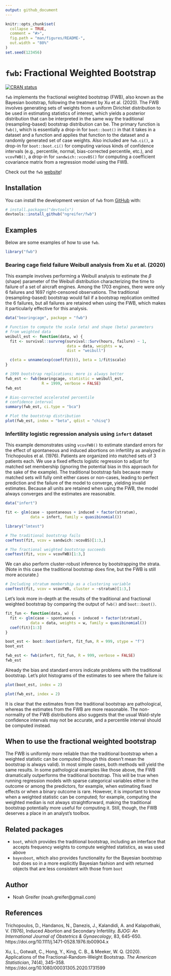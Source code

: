 ```yaml
---
output: github_document
---
```


<!-- README.md is generated from README.Rmd. Please edit that file -->

```r
knitr::opts_chunk$set(
  collapse = TRUE,
  comment = "#>",
  fig.path = "man/figures/README-",
  out.width = "80%"
)
set.seed(123456)
```

# `fwb`: Fractional Weighted Bootstrap

<!-- badges: start -->
[![CRAN status](https://www.r-pkg.org/badges/version/fwb)](https://CRAN.R-project.org/package=fwb)
<!-- badges: end -->

`fwb` implements the fractional weighted bootstrap (FWB), also known as the Bayesian bootstrap, following the treatment by Xu et al. (2020). The FWB involves generating sets of weights from a uniform Dirichlet distribution to be used in estimating statistics of interest, which yields a posterior distribution that can be interpreted in the same way the traditional (resampling-based) bootstrap distribution can be. The primary function is `fwb()`, which is essentially a drop-in for `boot::boot()` in that it takes in a dataset and a function and applies that function to the dataset and a randomly generated set of case weights. Also included are `fwb.ci()`, a drop-in for `boot::boot.ci()` for computing various kinds of confidence intervals (e.g., percentile, normal, bias-corrected percentile, etc.), and `vcovFWB()`, a drop-in for `sandwich::vcovBS()` for computing a coefficient covariance matrix from a regression model using the FWB.

Check out the `fwb` [website](https://ngreifer.github.io/fwb/)!

## Installation

You can install the development version of `fwb` from [GitHub](https://github.com/) with:

``` r
# install.packages("devtools")
devtools::install_github("ngreifer/fwb")
```

## Examples

Below are some examples of how to use `fwb`.

```r
library("fwb")
```

### Bearing cage field failure Weibull analysis from Xu et al. (2020)

This example involves performing a Weibull analysis to estimate the $\beta$ (shape) parameter of the Weibull distribution characterizing the time to failure of a set of aircraft engines. Among the 1703 engines, there were only 6 failures and 1697 right-censored observations. The traditional (resampling-based) bootstrap would fail if a bootstrap replication omitted the 6 failures, but all failures are retained when using the FWB, which makes it particularly effective for this analysis.

```r
data("bearingcage", package = "fwb")

# Function to compute the scale (eta) and shape (beta) parameters
# from weighted data
weibull_est <- function(data, w) {
  fit <- survival::survreg(survival::Surv(hours, failure) ~ 1,
                           data = data, weights = w,
                           dist = "weibull")

  c(eta = unname(exp(coef(fit))), beta = 1/fit$scale)
}

# 1999 bootstrap replications; more is always better
fwb_est <- fwb(bearingcage, statistic = weibull_est,
                R = 1999, verbose = FALSE)
fwb_est

# Bias-corrected accelerated percentile
# confidence interval
summary(fwb_est, ci.type = "bca")

# Plot the bootstrap distribution
plot(fwb_est, index = "beta", qdist = "chisq")
```

### Infertility logistic regression analysis using `infert` dataset

This example demonstrates using `vcovFWB()` to estimate standard errors for the effect of spontaneous and induced abortions on infertility as analyzed in Trichopoulos et al. (1976). Patients are organized into matched sets of 3 patients each. We use a fixed effects logistic regression to adjust for matched set membership (ignoring the potential bias in this approach for the sake of the example). The traditional bootstrap fails because many matched sets will fully omit either cases or non-cases, leading to perfect prediction and the failure of the model to converge, yielding invalid estimates. Because all units are retained when using the FWB, the model always converges and the estimates are reasonable.

```r
data("infert")

fit <- glm(case ~ spontaneous + induced + factor(stratum),
           data = infert, family = quasibinomial())

library("lmtest")

# The traditional bootstrap fails
coeftest(fit, vcov = sandwich::vcovBS)[1:3,]

# The fractional weighted bootstrap succeeds
coeftest(fit, vcov = vcovFWB)[1:3,]
```

We can also perform cluster-robust inference by bootstrapping the strata. (Note in this case the traditional bootstrap does fine, but the FWB is still more accurate.)

```r
# Including stratum membership as a clustering variable
coeftest(fit, vcov = vcovFWB, cluster = ~stratum)[1:3,]
```

Let's look more in-depth at the results of the traditional and fractional weighted bootstrap by comparing the output of `fwb()` and `boot::boot()`.

```r
fit_fun <- function(data, w) {
  fit <- glm(case ~ spontaneous + induced + factor(stratum),
           data = data, weights = w, family = quasibinomial())
  coef(fit)[1:3]
}

boot_est <- boot::boot(infert, fit_fun, R = 999, stype = "f")
boot_est

fwb_est <- fwb(infert, fit_fun, R = 999, verbose = FALSE)
fwb_est
```

Already the bias and standard errors indicate problems with the traditional bootstrap. Let's plot histograms of the estimates to see where the failure is:

```r
plot(boot_est, index = 2)
```

```r
plot(fwb_est, index = 2)
```

It is clear that the estimates from the traditional bootstrap are pathological, whereas the estimates from the FWB are more reasonable. The non-normality of the FWB distributions also suggests that the usual Wald-style confidence intervals may not be accurate, and a percentile interval should be computed instead.

## When to use the fractional weighted bootstrap

The FWB is uniformly more reliable than the traditional bootstrap when a weighted statistic can be computed (though this doesn't mean the bootstrap is always valid). In most simple cases, both methods will yield the same results. In some pathological examples like those above, the FWB dramatically outperforms the traditional bootstrap. This will be true when running regression models with sparse categorical variables either in the outcome or among the predictors, for example, when estimating fixed effects or when a binary outcome is rare. However, it is important to know when a weighted statistic can be computed; for example, computing the weighted median is not always straightforward, making the traditional bootstrap potentially more useful for computing it. Still, though, the FWB deserves a place in an analyst's toolbox.

## Related packages

* `boot`, which provides the traditional bootstrap, including an interface that accepts frequency weights to compute weighted statistics, as was used above
* `bayesboot`, which also provides functionality for the Bayesian bootstrap but does so in a more explicitly Bayesian fashion and with returned objects that are less consistent with those from `boot`

## Author

* Noah Greifer (noah.greifer\@gmail.com)

## References

Trichopoulos, D., Handanos, N., Danezis, J., Kalandidi, A. and Kalapothaki, V. (1976), Induced Abortion and Secondary Infertility. *BJOG: An International Journal of Obstetrics & Gynaecology*, 83, 645-650. https://doi.org/10.1111/j.1471-0528.1976.tb00904.x

Xu, L., Gotwalt, C., Hong, Y., King, C. B., & Meeker, W. Q. (2020). Applications of the Fractional-Random-Weight Bootstrap. *The American Statistician*, 74(4), 345–358. https://doi.org/10.1080/00031305.2020.1731599
